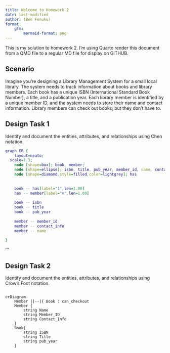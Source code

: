 ```yaml
---
title: Welcome to Homework 2
date: last-modified
author: (Ben Fenuku)
format:
    gfm:
        mermaid-format: png
---
```


This is my solution to homework 2. I'm using Quarto render this document from a QMD file to a regular
MD file for display on GITHUB.

## Scenario

Imagine you're designing a Library Management System for a small local library. The system needs to track information about books and library members. Each book has a unique ISBN (International Standard Book Number), a title, and a publication year. Each library member is identified by a unique member ID, and the system needs to store their name and contact information. Library members can check out books, but they don’t have to.

## Design Task 1

Identify and document the entities, attributes, and relationships using Chen notation.
 
```dot
graph ER {
    layout=neato;
  scale=1.3;
    node [shape=box]; book, member;
    node [shape=ellipse]; isbn, title, pub_year, member_id, name, contact_info  
    node [shape=diamond,style=filled,color=lightgrey]; has
    
    
    book -- has[label="1",len=1.00]
    has -- member[label="n",len=1.00]
    
    book -- isbn
    book -- title
    book -- pub_year
 
    member -- member_id
    member -- contact_info
    member -- name
    
}
```
'''

## Design Task 2

Identify and document the entities, attributes, and relationships using Crow’s Foot notation.


::: {.column}
```mermaid
erDiagram
    Member ||--|{ Book : can_checkout
    Member {
        string Name
        string Member_ID
        string Contact_Info
    }
    Book{
        string ISBN
        string Title
        string pub_year
    }
```
:::

